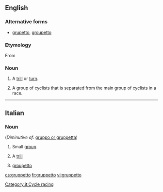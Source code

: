 ==English==

===Alternative forms===
* [[grupetto]], [[groupetto]]

===Etymology===
From {{etyl|it|en}}

===Noun===
{{en-noun|pl=gruppetti|pl2=gruppettos}}

# {{music}} A [[trill]] or [[turn]].
# {{cycling}} A group of cyclists that is separated from the main group of cyclists in a race.

----

==Italian==

===Noun===
{{it-noun|gruppett|m|o|i}} (''Diminutive of'': [[gruppo or gruppetta]])

# Small [[group]]
# {{music|lang=it}} A [[trill]]
# {{context|cycle racing|lang=it}} [[groupetto]]
[[Category:it:Cycle racing]]

[[cs:gruppetto]]
[[fr:gruppetto]]
[[vi:gruppetto]]